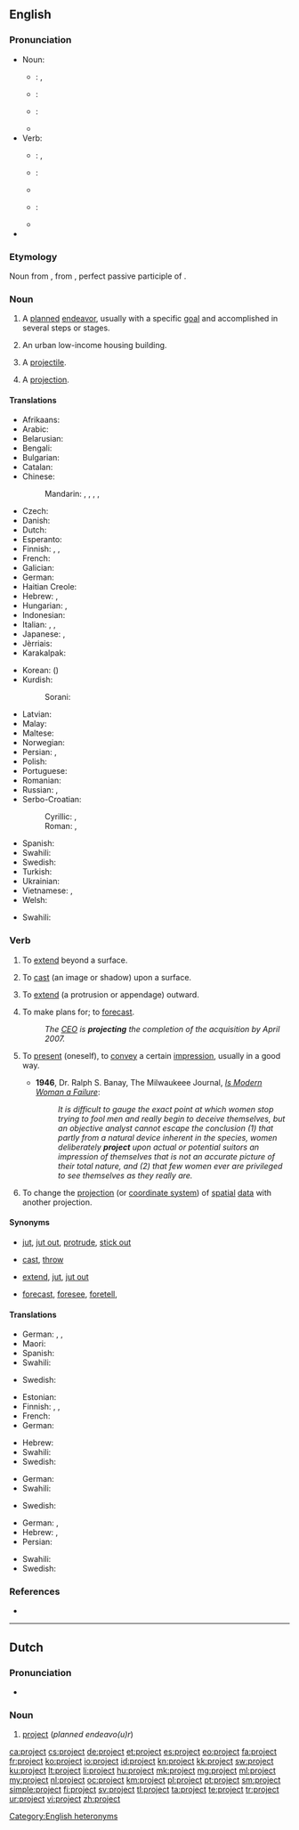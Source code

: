 ==English==
{{slim-wikipedia|Project (disambiguation)}}

===Pronunciation===
{{rel-top|RP, US, and Canadian pronunciation, including audio}}
* Noun:
** {{a|RP}}: {{IPA|/ˈpɹəʊd͡ʒɛkt/|/ˈpɹɒd͡ʒɛkt/}}, {{X-SAMPA|/"pr\@UdZEkt/|/"pr\QdZEkt/}}
** {{a|US}}: {{IPA|/ˈpɹɑd͡ʒɛkt/}}
** {{a|Canada}}: {{IPA|/ˈpɹɑdʒɛk̚t/}}
** {{audio|en-ca-project-noun.ogg|Audio (Canada)}}
* Verb:
** {{a|RP}}: {{IPA|/pɹəˈd͡ʒɛkt/}}, {{X-SAMPA|/pr\@"dZEkt/}}
** {{a|US}}: {{IPA|/pɹəˈd͡ʒɛkt/}}
** {{audio|En-us-project.ogg|Audio (US)}}
** {{a|Canada}}: {{IPA|/pɹəˈd͡ʒɛk̚t/}}
** {{audio|en-ca-project-verb.ogg|Audio (Canada)}}
* {{rhymes|ɛkt}}
{{rel-bottom}}

===Etymology===
Noun from {{etyl|la|en}} {{term|proiectum|prōiectum|projection|lang=la}}, from {{term|proiectus|prōiectus||lang=la}}, perfect passive participle of {{term|proicio|prōiciō|throw forth, extend; expel|lang=la}}.

===Noun===
{{en-noun}}

# A [[plan]]ned [[endeavor]], usually with a specific [[goal]] and accomplished in several steps or stages.
# {{US}} An urban low-income housing building.
# {{obsolete}} A [[projectile]].
# {{obsolete}} A [[projection]].

====Translations====
{{trans-top|planned endeavor}}
* Afrikaans: {{t|af|projek}}
* Arabic: {{t-|ar|مشروع|tr=mašrūʿ|m}}
* Belarusian: {{t-|be|праект|m|tr=prajékt|sc=Cyrl}}
* Bengali: {{t-|bn|প্রজেক্ট|tr=prôjekţ|sc=Beng}}
* Bulgarian: {{t+|bg|проект|m|tr=proékt|sc=Cyrl}}
* Catalan: {{t+|ca|projecte|m}}
* Chinese:
*: Mandarin: {{t|cmn|計劃}}, {{t|cmn|计划|tr=jìhuà}}, {{t|cmn|方案|tr=fāng'àn}}, {{t|cmn|項目|sc=Hani}}, {{t|cmn|项目|tr=xiàngmù|sc=Hani}}
* Czech: {{t+|cs|projekt|m}}
* Danish: {{t-|da|projekt}}
* Dutch: {{t+|nl|project|n}}
* Esperanto: {{t-|eo|projekto}}
* Finnish: {{t+|fi|suunnitelma}}, {{t+|fi|hanke}}, {{t+|fi|projekti}}
* French: {{t+|fr|projet|m}}
* Galician: {{t+|gl|proxecto|m}}
* German: {{t+|de|Projekt|n}}
* Haitian Creole: {{tø|ht|pwojè}}
* Hebrew: {{t-|he|פרויקט|m|tr=proyékt}}, {{t-|he|מיזם|m|tr=meizám}}
* Hungarian: {{t+|hu|terv}}, {{t+|hu|projekt}}
* Indonesian: {{t+|id|proyek}}
* Italian: {{t+|it|progetto|m}}, {{t+|it|studio|m}}, {{t+|it|ricerca|f}}
* Japanese: {{t+|ja|プロジェクト|tr=purojekuto}}, {{t+|ja|計画|tr=けいかく, keikaku}}
* Jèrriais: {{tø|roa-jer|projet|m}}
* Karakalpak: {{tø|kaa|proekt}}
{{trans-mid}}
* Korean: {{t+|ko|계획|tr=gyehoek}} ({{t+|ko|計劃}})
* Kurdish:
*: Sorani: {{tø|ckb|پرۆژه‌|sc=ku-Arab}}
* Latvian: {{t-|lv|projekts|m}}
* Malay: {{t-|ms|projek}}
* Maltese: {{t-|mt|proġett|m}}
* Norwegian: {{t-|no|prosjekt|n}}
* Persian: {{t+|fa|پروژه|tr=prože}}, {{t+|fa|پیش‌افکند|tr=piš-afkand|sc=fa-Arab}}
* Polish: {{t+|pl|projekt|m}}
* Portuguese: {{t+|pt|projeto|m}}
* Romanian: {{t-|ro|proiect|n}}
* Russian: {{t+|ru|план|m|tr=plan}}, {{t+|ru|проект|m|tr=proɛ́kt}}
* Serbo-Croatian:
*: Cyrillic: {{t-|sh|пројекат|m}} {{qualifier|Bosnian, Serbian}}, {{t-|sh|пројект}} {{qualifier|Croatian}}
*: Roman: {{t-|sh|projekat|m}} {{qualifier|Bosnian, Serbian}}, {{t-|sh|projekt|m}} {{qualifier|Croatian}}
* Spanish: {{t+|es|proyecto|m}}
* Swahili: {{t+|sw|mradi}}
* Swedish: {{t+|sv|projekt|n}}
* Turkish: {{t+|tr|proje}}
* Ukrainian: {{t-|uk|проект|m|tr=proékt|sc=Cyrl}}
* Vietnamese: {{t+|vi|kế hoạch}}, {{t-|vi|đề án}}
* Welsh: {{t+|cy|prosiect|m}}
{{trans-bottom}}

{{trans-top|urban low-income housing building}}
* Swahili: {{t+|sw|miradi}}
{{trans-mid}}
{{trans-bottom}}

===Verb===
{{en-verb}}

# {{intransitive}} To [[extend]] beyond a surface.
# {{transitive}} To [[cast]] (an image or shadow) upon a surface.
# {{transitive}}  To [[extend]] (a protrusion or appendage) outward.
# {{transitive}}  To make plans for; to [[forecast]].
#: ''The [[CEO]] is '''projecting''' the completion of the acquisition by April 2007.''
# {{transitive|reflexive}} To [[present]] (oneself), to [[convey]] a certain [[impression]], usually in a good way.
#* '''1946''', Dr. Ralph S. Banay, The Milwaukeee Journal, ''[http://news.google.com/newspapers?nid=1499&dat=19461207&id=NS0aAAAAIBAJ&sjid=8iMEAAAAIBAJ&pg=4499,3742545 Is Modern Woman a Failure]'':
#*: ''It is difficult to gauge the exact point at which women stop trying to fool men and really begin to deceive themselves, but an objective analyst cannot escape the conclusion (1) that partly from a natural device inherent in the species, women deliberately '''project''' upon actual or potential suitors an impression of themselves that is not an accurate picture of their total nature, and (2) that few women ever are privileged to see themselves as they really are.''
# {{cartography}} To change the [[projection]] (or [[coordinate system]]) of [[spatial]] [[data]] with another projection.

====Synonyms====
* {{sense|extend beyond a surface}} [[jut]], [[jut out]], [[protrude]], [[stick out]]
* {{sense|cast image/shadow}} [[cast]], [[throw]]
* {{sense|extend outward}} [[extend]], [[jut]], [[jut out]]
* {{sense|make plans for; forecast}} [[forecast]], [[foresee]], [[foretell]],

====Translations====
{{trans-top|extend beyond a surface}}
* German: {{t-|de|hervorragen}}, {{t-|de|herausragen}}, {{t+|de|projizieren}}
* Maori: {{t|mi|kūrae}}
* Spanish: {{t|es|proyectar}}
* Swahili: {{t+|sw|miradi}}
{{trans-mid}}
* Swedish: {{t+|sv|sträcka ut}}
{{trans-bottom}}

{{trans-top|cast (image/shadow)}}
* Estonian: {{t-|et|kujutama}}
* Finnish: {{t+|fi|heijastaa}}, {{t+|fi|langeta}}, {{t-|fi|projisoida}}
* French: {{t+|fr|projeter}}
* German: {{t+|de|projizieren}}
{{trans-mid}}
* Hebrew: {{t-|he|הקרין|tr=hikrín}}
* Swahili: {{t+|sw|miradi}}
* Swedish: {{t+|sv|projicera}}
{{trans-bottom}}

{{trans-top|extend outward}}
* German: {{t+|de|projizieren}}
* Swahili: {{t+|sw|miradi}}
{{trans-mid}}
* Swedish: {{t+|sv|projicera}}
{{trans-bottom}}

{{trans-top|make plans for; forecast}}
* German: {{t+|de|projizieren}}, {{t+|de|planen}}
* Hebrew: {{t-|he|תכנן|tr=tikhnén}}, {{t-|he|ציפה|tr=tzipá}}
* Persian: {{t-|fa|پیش‌بینی‌ کردن|tr=pishbini kardan|sc=fa-Arab}}
{{trans-mid}}
* Swahili: {{t+|sw|miradi}}
* Swedish: {{t+|sv|projektera}}
{{trans-bottom}}

===References===
* {{R:OED2}}

[[Category:English heteronyms]]

----

==Dutch==

===Pronunciation===
* {{audio|Nl-project.ogg|audio}}

===Noun===
{{nl-noun|n|projecten|projectje}}

# [[#English|project]] (''planned endeavo(u)r'')

[[ca:project]]
[[cs:project]]
[[de:project]]
[[et:project]]
[[es:project]]
[[eo:project]]
[[fa:project]]
[[fr:project]]
[[ko:project]]
[[io:project]]
[[id:project]]
[[kn:project]]
[[kk:project]]
[[sw:project]]
[[ku:project]]
[[lt:project]]
[[li:project]]
[[hu:project]]
[[mk:project]]
[[mg:project]]
[[ml:project]]
[[my:project]]
[[nl:project]]
[[oc:project]]
[[km:project]]
[[pl:project]]
[[pt:project]]
[[sm:project]]
[[simple:project]]
[[fi:project]]
[[sv:project]]
[[tl:project]]
[[ta:project]]
[[te:project]]
[[tr:project]]
[[ur:project]]
[[vi:project]]
[[zh:project]]